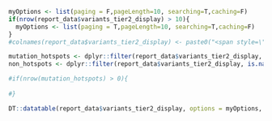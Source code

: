 
```r

myOptions <- list(paging = F,pageLength=10, searching=T,caching=F)
if(nrow(report_data$variants_tier2_display) > 10){
  myOptions <- list(paging = T,pageLength=10, searching=T,caching=F)
}
#colnames(report_data$variants_tier2_display) <- paste0("<span style=\"color:red\">",colnames(report_data$variants_tier2_display),"</span>")

mutation_hotspots <- dplyr::filter(report_data$variants_tier2_display, !is.na(CANCER_MUTATION_HOTSPOT))
non_hotspots <- dplyr::filter(report_data$variants_tier2_display, is.na(CANCER_MUTATION_HOTSPOT))

#if(nrow(mutation_hotspots) > 0){
  
#}

DT::datatable(report_data$variants_tier2_display, options = myOptions, escape=F, extensions = "Responsive")

```
